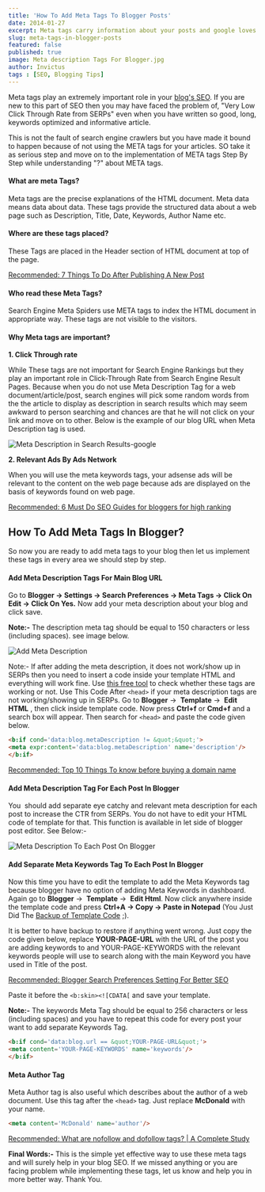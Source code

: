 ```yaml
---
title: 'How To Add Meta Tags To Blogger Posts'
date: 2014-01-27
excerpt: Meta tags carry information about your posts and google loves blogs carrying these tags. Learn how to add meta tags to blogger posts.
slug: meta-tags-in-blogger-posts
featured: false
published: true
image: Meta description Tags For Blogger.jpg
author: Invictus
tags : [SEO, Blogging Tips]
---
```


Meta tags play an extremely important role in your [blog's SEO](https://www.twistblogg.com/2015/10/killer-seo-guides-for-newbie-blogger.html). If you are new to this part of SEO then you may have faced the problem of, "Very Low Click Through Rate from SERPs" even when you have written so good, long, keywords optimized and informative article.  
  

This is not the fault of search engine crawlers but you have made it bound to happen because of not using the META tags for your articles. SO take it as serious step and move on to the implementation of META tags Step By Step while understanding "?" about META tags.

  
  

#### What are meta Tags?


Meta tags are the precise explanations of the HTML document. Meta data means data about data. These tags provide the structured data about a web page such as Description, Title, Date, Keywords, Author Name etc.



#### Where are these tags placed?


These Tags are placed in the Header section of HTML document at top of the page.  

  
[Recommended: 7 Things To Do After Publishing A New Post](https://www.twistblogg.com/2014/04/7-things-to-do-after-publishing-new-blog-post.html)

  

#### Who read these Meta Tags?


Search Engine Meta Spiders use META tags to index the HTML document in appropriate way. These tags are not visible to the visitors.

  

#### Why Meta tags are important?

  

**1. Click Through rate**

While These tags are not important for Search Engine Rankings but they play an important role in Click-Through Rate from Search Engine Result Pages. Because when you do not use Meta Description Tag for a web document/article/post, search engines will pick some random words from the the article to display as description in search results which may seem awkward to person searching and chances are that he will not click on your link and move on to other. Below is the example of our blog URL when Meta Description tag is used.

  

<Image src="Meta Description in Search Results-google.PNG" alt="Meta Description in Search Results-google"/>



**2. Relevant Ads By Ads Network**  

When you will use the meta keywords tags, your adsense ads will be relevant to the content on the web page because ads are displayed on the basis of keywords found on web page.

  
[Recommended: 6 Must Do SEO Guides for bloggers for high ranking](https://www.twistblogg.com/2015/10/killer-seo-guides-for-newbie-blogger.html)  
  


## How To Add Meta Tags In Blogger?

So now you are ready to add meta tags to your blog then let us implement these tags in every area we should step by step.  
  

#### Add Meta Description Tags For Main Blog URL  


Go to **Blogger → Settings → Search Preferences → Meta Tags → Click On Edit → Click On Yes.** Now add your meta description about your blog and click save.

**Note:-** The description meta tag should be equal to 150 characters or less (including spaces). see image below.


<Image src="Add Meta Description.PNG" alt="Add Meta Description" />


Note:- If after adding the meta description, it does not work/show up in SERPs then you need to insert a code inside your template HTML and everything will work fine. Use <a href="https://www.heymeta.com/" rel="nofollow noopener noreferrer">this free tool</a> to check whether these tags are working or not. Use This Code After `<head>` if your meta description tags are not working/showing up in SERPs. Go to **Blogger** →  **Template** →  **Edit HTML** , then click inside template code. Now press **Ctrl+f** or **Cmd+f** and a search box will appear. Then search for `<head>` and paste the code given below.

```html
<b:if cond='data:blog.metaDescription != &quot;&quot;'>  
<meta expr:content='data:blog.metaDescription' name='description'/>  
</b:if>
```
  
[Recommended: Top 10 Things To know before buying a domain name](https://www.twistblogg.com/2014/03/things-to-know-before-you-buy-domain.html)  
  

#### Add Meta Description Tag For Each Post In Blogger


You  should add separate eye catchy and relevant meta description for each post to increase the CTR from SERPs. You do not have to edit your HTML code of template for that. This function is available in let side of blogger post editor. See Below:-  
  

<Image src="Meta Description To Each Post On Blogger.PNG" alt="Meta Description To Each Post On Blogger"/>

  

#### Add Separate Meta Keywords Tag To Each Post In Blogger


Now this time you have to edit the template to add the Meta Keywords tag because blogger have no option of adding Meta Keywords in dashboard. Again go to **Blogger** →  **Template** →  **Edit Html**. Now click anywhere inside the template code and press **Ctrl+A → Copy → Paste in Notepad** (You Just Did The [Backup of Template Code](https://www.twistblogg.com/2014/05/how-to-backup-all-blogger-blogs-with-google-takeout.html) ;).  
  
It is better to have backup to restore if anything went wrong. Just copy the code given below, replace **YOUR-PAGE-URL** with the URL of the post you are adding keywords to and YOUR-PAGE-KEYWORDS with the relevant keywords people will use to search along with the main Keyword you have used in Title of the post.  
  
[Recommended: Blogger Search Preferences Setting For Better SEO](https://www.twistblogg.com/2014/03/blogger-search-preferences-settings-seo.html)  
  
Paste it before the `<b:skin><![CDATA[` and save your template.

**Note:-** The keywords Meta Tag should be equal to 256 characters or less (including spaces) and you have to repeat this code for every post your want to add separate Keywords Tag.

```html
<b:if cond='data:blog.url == &quot;YOUR-PAGE-URL&quot;'>
<meta content='YOUR-PAGE-KEYWORDS' name='keywords'/>
</b:if>
```
  

#### Meta Author Tag


Meta Author tag is also useful which describes about the author of a web document. Use this tag after the `<head>` tag. Just replace **McDonald** with your name.

```html
<meta content='McDonald' name='author'/>
```

[Recommended: What are nofollow and dofollow tags? | A Complete Study](https://www.twistblogg.com/2014/03/understanding-nofollow-and-dofollow-tag.html)  

  
**Final Words:-** This is the simple yet effective way to use these meta tags and will surely help in your blog SEO. If we missed anything or you are facing problem while implementing these tags, let us know and help you in more better way. Thank You.